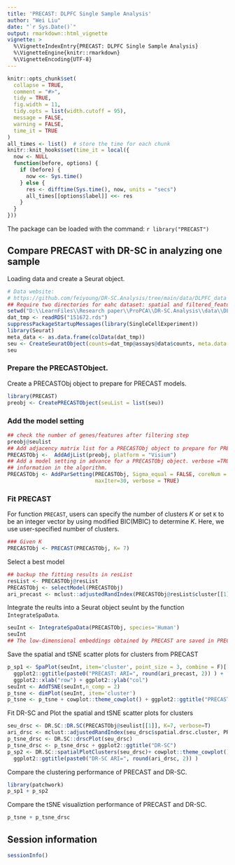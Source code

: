 ```yaml
---
title: 'PRECAST: DLPFC Single Sample Analysis'
author: "Wei Liu"
date: "`r Sys.Date()`"
output: rmarkdown::html_vignette
vignette: >
  %\VignetteIndexEntry{PRECAST: DLPFC Single Sample Analysis}
  %\VignetteEngine{knitr::rmarkdown}
  %\VignetteEncoding{UTF-8}
---
```

  
```r
knitr::opts_chunk$set(
  collapse = TRUE,
  comment = "#>",
  tidy = TRUE,
  fig.width = 11,
  tidy.opts = list(width.cutoff = 95),
  message = FALSE,
  warning = FALSE,
  time_it = TRUE
)
all_times <- list()  # store the time for each chunk
knitr::knit_hooks$set(time_it = local({
  now <- NULL
  function(before, options) {
    if (before) {
      now <<- Sys.time()
    } else {
      res <- difftime(Sys.time(), now, units = "secs")
      all_times[[options$label]] <<- res
    }
  }
}))
```

The package can be loaded with the command:
  ```r
library("PRECAST")
```


## Compare PRECAST with DR-SC in analyzing one sample

Loading data and create a Seurat object.
```r
# Data website:
# https://github.com/feiyoung/DR-SC.Analysis/tree/main/data/DLPFC_data
## Require two directories for eahc dataset: spatial and filtered_feature_bc_matrix
setwd("D:\\LearnFiles\\Research paper\\ProPCA\\DR-SC.Analysis\\data\\DLPFC_data\\")
dat_tmp <- readRDS("151672.rds")
suppressPackageStartupMessages(library(SingleCellExperiment))
library(Seurat)
meta_data <- as.data.frame(colData(dat_tmp))
seu <- CreateSeuratObject(counts=dat_tmp@assays@data$counts, meta.data = meta_data)
seu
```

### Prepare the PRECASTObject.

Create a PRECASTObj object to prepare for PRECAST models.
```r
library(PRECAST)
preobj <- CreatePRECASTObject(seuList = list(seu))
```
### Add the model setting
```r
## check the number of genes/features after filtering step
preobj@seulist
## Add adjacency matrix list for a PRECASTObj object to prepare for PRECAST model fitting.
PRECASTObj <-  AddAdjList(preobj, platform = "Visium")
## Add a model setting in advance for a PRECASTObj object. verbose =TRUE helps outputing the
## information in the algorithm.
PRECASTObj <- AddParSetting(PRECASTObj, Sigma_equal = FALSE, coreNum = 1,
                            maxIter=30, verbose = TRUE)

```


### Fit PRECAST 
For function `PRECAST`, users can specify the number of clusters $K$ or set `K` to be an integer vector by using modified BIC(MBIC) to determine $K$. Here, we use user-specified number of clusters. 
```r
### Given K
PRECASTObj <- PRECAST(PRECASTObj, K= 7)
```

Select a best model 
```r
## backup the fitting results in resList
resList <- PRECASTObj@resList
PRECASTObj <- selectModel(PRECASTObj)
ari_precast <- mclust::adjustedRandIndex(PRECASTObj@resList$cluster[[1]], PRECASTObj@seulist[[1]]$layer_guess_reordered)
```

Integrate the reults into a Seurat object seuInt by the function `IntegrateSpaData`.
```r
seuInt <- IntegrateSpaData(PRECASTObj, species='Human')
seuInt 
## The low-dimensional embeddings obtained by PRECAST are saved in PRECAST reduction slot.
```
Save the spatial and tSNE scatter plots for clusters  from PRECAST
```r
p_sp1 <- SpaPlot(seuInt, item='cluster', point_size = 3, combine = F)[[1]] + cowplot::theme_cowplot() + 
  ggplot2::ggtitle(paste0("PRECAST: ARI=", round(ari_precast, 2)) ) +
  ggplot2::xlab("row") + ggplot2::ylab("col")
seuInt <- AddTSNE(seuInt,n_comp = 2)
p_tsne <- dimPlot(seuInt, item='cluster')
p_tsne <- p_tsne + cowplot::theme_cowplot() + ggplot2::ggtitle("PRECAST")
```



Fit DR-SC and Plot the spatial and tSNE scatter plots for clusters 
```r
seu_drsc <- DR.SC::DR.SC(PRECASTObj@seulist[[1]], K=7, verbose=T)
ari_drsc <- mclust::adjustedRandIndex(seu_drsc$spatial.drsc.cluster, PRECASTObj@seulist[[1]]$layer_guess_reordered)
p_tsne_drsc <- DR.SC::drscPlot(seu_drsc)
p_tsne_drsc <- p_tsne_drsc + ggplot2::ggtitle("DR-SC")
p_sp2 <- DR.SC::spatialPlotClusters(seu_drsc)+ cowplot::theme_cowplot()  + 
  ggplot2::ggtitle(paste0("DR-SC ARI=", round(ari_drsc, 2)) ) 
```

Compare the clustering performance of PRECAST and DR-SC.

```r
library(patchwork)
p_sp1 + p_sp2

```


Compare the tSNE visualiztion performance of PRECAST and DR-SC.
```r
p_tsne + p_tsne_drsc
```

## Session information
```r
sessionInfo()
```